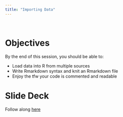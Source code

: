 ```yaml
---
title: "Importing Data"
---
```


<br>

# Objectives

By the end of this session, you should be able to:

* Load data into R from multiple sources
* Write Rmarkdown syntax and knit an Rmarkdown file
* Enjoy the tfw your code is commented and readable

# Slide Deck

Follow along [here](decks/w02_deck.html)